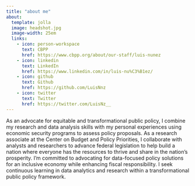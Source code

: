 ```yaml
---
title: "about me"
about:
  template: jolla
  image: headshot.jpg
  image-width: 25em
  links:
    - icon: person-workspace
      text: CBPP
      href: https://www.cbpp.org/about/our-staff/luis-nunez
    - icon: linkedin
      text: LinkedIn
      href: https://www.linkedin.com/in/luis-nu%C3%B1ez/
    - icon: github
      text: Github
      href: https://github.com/LuisNnz
    - icon: twitter
      text: Twitter
      href: https://twitter.com/LuisNz__
---
```


As an advocate for equitable and transformational public policy, I combine my research and data analysis skills with my personal experiences using economic security programs to assess policy proposals. As a research associate at the Center on Budget and Policy Priorities, I collaborate with analysts and researchers to advance federal legislation to help build a nation where everyone has the resources to thrive and share in the nation's prosperity. I'm committed to advocating for data-focused policy solutions for an inclusive economy while enhancing fiscal responsibility. I seek continuous learning in data analytics and research within a transformational public policy framework.
